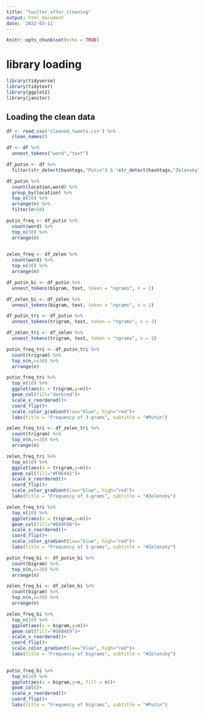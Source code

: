 ```yaml
---
title: "twitter_after_cleaning"
output: html_document
date: '2022-03-11'
---
```


```r
knitr::opts_chunk$set(echo = TRUE)
```

# library loading
```r
library(tidyverse)
library(tidytext)
library(ggplot2)
library(janitor)
```


## Loading the clean data
```r
df <- read_csv('cleaned_tweets.csv') %>%
  clean_names()
```

```r
df <- df %>% 
  unnest_tokens("word","text")
```


```r
df_putin <- df %>% 
  filter(str_detect(hashtags,"Putin") & !str_detect(hashtags,"Zelensky")) 
```

```r
df_putin %>% 
  count(location,word) %>% 
  group_by(location) %>% 
  top_n(10) %>% 
  arrange(n) %>% 
  filter(n>50)
```

```r
putin_freq <- df_putin %>% 
  count(word) %>% 
  top_n(30) %>% 
  arrange(n)
  
```

```r
zelen_freq <- df_zelen %>% 
  count(word) %>% 
  top_n(30) %>% 
  arrange(n)
```
```r
df_putin_bi <- df_putin %>%
  unnest_tokens(bigram, text, token = "ngrams", n = 2)
```

```r
df_zelen_bi <- df_zelen %>%
  unnest_tokens(bigram, text, token = "ngrams", n = 2)
```


```r
df_putin_tri <- df_putin %>%
  unnest_tokens(trigram, text, token = "ngrams", n = 3)
```

```r
df_zelen_tri <- df_zelen %>%
  unnest_tokens(trigram, text, token = "ngrams", n = 3)
```




```r
putin_freq_tri <- df_putin_tri %>% 
  count(trigram) %>% 
  top_n(n,n=30) %>% 
  arrange(n)
```
```r
putin_freq_tri %>% 
  top_n(10) %>% 
  ggplot(aes(x = trigram,y=n))+
  geom_col(fill="darkred")+
  scale_x_reordered()+
  coord_flip()+
  scale_color_gradient(low="blue", high="red")+
  labs(title = "Frequency of 3-grams", subtitle = "#Putin")
```

```r
zelen_freq_tri <- df_zelen_tri %>% 
  count(trigram) %>% 
  top_n(n,n=30) %>% 
  arrange(n)
```

```r
zelen_freq_tri %>% 
  top_n(10) %>% 
  ggplot(aes(x = trigram,y=n))+
  geom_col(fill="#F0E442")+
  scale_x_reordered()+
  coord_flip()+
  scale_color_gradient(low="blue", high="red")+
  labs(title = "Frequency of 3-grams", subtitle = "#Zelensky")
```


```r
zelen_freq_tri %>% 
  top_n(10) %>% 
  ggplot(aes(x = trigram,y=n))+
  geom_col(fill="#E69F00")+
  scale_x_reordered()+
  coord_flip()+
  scale_color_gradient(low="blue", high="red")+
  labs(title = "Frequency of 3-grams", subtitle = "#Zelensky")
```






```r
putin_freq_bi <- df_putin_bi %>% 
  count(bigram) %>% 
  top_n(n,n=30) %>% 
  arrange(n)
```

```r
zelen_freq_bi <- df_zelen_bi %>% 
  count(bigram) %>% 
  top_n(n,n=30) %>% 
  arrange(n)
```

```r
zelen_freq_bi %>% 
  top_n(10) %>% 
  ggplot(aes(x = bigram,y=n))+
  geom_col(fill="#56B4E9")+
  scale_x_reordered()+
  coord_flip()+
  scale_color_gradient(low="blue", high="red")+
  labs(title = "Frequency of bigrams", subtitle = "#Zelensky")
  
```





```r
putin_freq_bi %>% 
  top_n(10) %>% 
  ggplot(aes(x = bigram,y=n, fill = n))+
  geom_col()+
  scale_x_reordered()+
  coord_flip()+
  labs(title = "Frequency of bigrams", subtitle = "#Putin")
```

